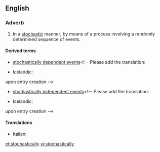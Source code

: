 ==English==

===Adverb===
{{en-adv}}

# In a [[stochastic]] manner; by means of a process involving a randomly determined sequence of events.

====Derived terms====
* [[stochastically dependent events]]<!-- Please add the translation:

* Icelandic: {{t|is|háðir atburðir|m|p}}

upon entry creation -->
* [[stochastically independent events]]<!-- Please add the translation:

* Icelandic: {{t|is|óháðir atburðir|m|p}}

upon entry creation -->

====Translations====
{{trans-top|In a stochastic manner}}
* Italian: {{t+|it|stocasticamente}}
{{trans-mid}}
{{trans-bottom}}

[[et:stochastically]]
[[vi:stochastically]]